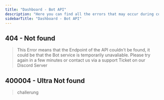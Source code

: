 ```yaml
---
title: "Dashboard - Bot API"
description: "Here you can find all the errors that may occur during communication from the Dashboard to the Bot."
sidebarTitle: "Dashboard - Bot API"
---
```


## 404 - Not found

> This Error means that the Endpoint of the API couldn't be found, it could be that the Bot service is temporarily unavaliable. Please try again in a few minutes or contact us via a support Ticket on our Discord Server

## 400004 - Ultra Not found

> challerung
